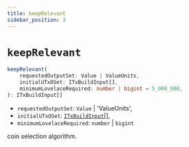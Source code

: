 ```yaml
---
title: keepRelevant
sidebar_position: 3
---
```


# `keepRelevant`

```ts
keepRelevant(
    requestedOutputSet: Value | ValueUnits,
    initialUTxOSet: ITxBuildInput[],
    minimumLovelaceRequired: number | bigint = 5_000_000,
): ITxBuildInput[]
```

- `requestedOutputSet`: `Value` | 'ValueUnits',
- `initialUTxOSet`: [`ITxBuildInput`](./buildSync#inputs)\[\],
- `minimumLovelaceRequired`: `number` | `bigint`

coin selection algorithm.